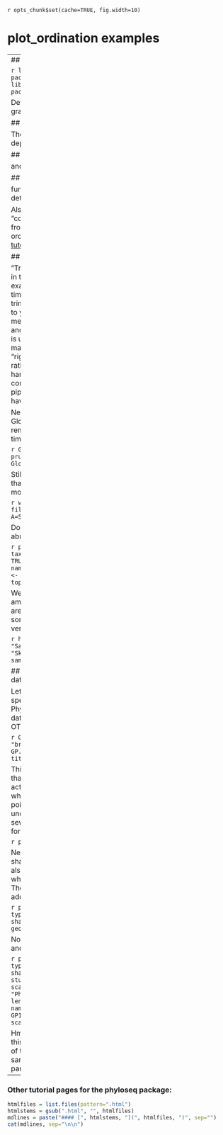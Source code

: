 `r opts_chunk$set(cache=TRUE, fig.width=10)`
<link href="http://joey711.github.com/phyloseq/markdown.css" rel="stylesheet"></link>

# plot_ordination examples

---
## Load requisite packages

```r
library("phyloseq")
packageVersion("phyloseq")
library("ggplot2")
packageVersion("ggplot2")
```

Define a default theme for ggplot graphics.
```r
theme_set(theme_bw())
```


## plot_ordination

The operation of this function also depends a lot on the 

## [distance](http://joey711.github.io/phyloseq/distance)

and

## [ordinate](http://joey711.github.io/phyloseq/ordinate)

functions. See their tutorials for further details and examples.

Also, the phyloseq package includes a "convenience function" for subsetting from large collections of points in an ordination, called `subset_ord_plot`. [Its tutorial](http://joey711.github.com/phyloseq/subset_ord_plot-examples) can be found here.


## Examples

"Trim" data. This is useful for plotting, and in this case, also useful for making examples that run in a short amount of time. Your reasoning and decisions in trimming are extremely important, and up to you. I am using several different methods of trimming here, for illustration and because the extent of data reduction is useful for my purposes. However, I make no assertion that these are the "right" approach(es) for your data, but rather, I highly recommend that you think hard about any trimming you do, and only commit to including it in your final analysis pipeline if you can defend the choices and have checked that they are robust. 

Need to clean the zeros from GlobalPatterns. While we're at it, let's remove any OTUs observed less than 5 times, cumulative for all samples

```r
GP <- prune_taxa(taxa_sums(GlobalPatterns)>5, GlobalPatterns)
ntaxa(GP)
```

Still `r ntaxa(GP)` OTUs left. Let's filter taxa that don't show up at least 5 times in 5 or more samples.

```r
wh0 <- genefilterSample(GP, filterfun_sample(function(x){x > 5}), A=5)
GP  <- prune_taxa(wh0, GP)
```

Do an additional trimming by cumulative abundance of phyla, take only the top 5

```r
phylum.sum <- tapply(taxa_sums(GP), tax_table(GP)[, "Phylum"], sum, na.rm = TRUE)
top5phyla <- names(sort(phylum.sum, TRUE))[1:5]
GP1 <- subset_taxa(GP, Phylum %in% top5phyla)
```

We will want to investigate a major prior among the samples, which is that some are human-associated microbiomes, and some are not. Define a human-associated versus non-human categorical variable:

```r
human <- get_variable(GP1, "SampleType") %in% c("Feces", "Mock", "Skin", "Tongue")
sample_data(GP1)$human <- factor(human)
```



## Examples using the Global Patterns dataset and `plot_ordination`

Let's start by plotting just the species/taxa, and shading the points by Phylum. Note that even in our "trimmed" dataset there are `nspecies(GP1)`=2265 OTUs.

```r
GP.ord <- ordinate(GP1, "NMDS", "bray")
p1 = plot_ordination(GP1, GP.ord, type="taxa", color="Phylum", title="taxa")
print(p1)
```


This is a complicated looking plot, but that's not necessarily good. There is actually a lot of overplotting/occlusion, which means that the high number of points is getting in the way of our visual understanding of the data. There are several ways to deal with this in ggplot2, for example, facetting:

```r
p1 + facet_wrap(~Phylum, 3)
```


Next, let's plot only the samples, and shade the points by "SampleType" while also modifying the shape according to whether they are human-associated. There are a few additional ggplot2 layers added to make the plot even nicer...

```r
p2 = plot_ordination(GP1, GP.ord, type="samples", color="SampleType", shape="human") 
p2 + geom_line() + geom_point(size=5) + ggtitle("samples")
```


Now let's try combining both the samples and species together in one "biplot".

```r
p3 = plot_ordination(GP1, GP.ord, type="biplot", color="SampleType", shape="Phylum", title="biplot")
# Some stuff to modify the automatic shape scale
GP1.shape.names <- getTaxa(GP1, "Phylum")
GP1.shape <- 15:(15 + length(GP1.shape.names) - 1)
names(GP1.shape) <- GP1.shape.names
GP1.shape["samples"] <- 16
p3 + scale_shape_manual(values=GP1.shape)
```


Hmmm, the overlap problem is affecting this again, let's try the "split" organization of the biplot, in which the samples/species are separated on two panels...
```r
p4 = plot_ordination(GP1, GP.ord, type="split", color="Phylum", shape="human", label="SampleType", title="split") 
# Adjust colors to make species black
# The following function reproduces ggplot2's default color scale.
# From: http://stackoverflow.com/questions/8197559/emulate-ggplot2-default-color-palette
gg_color_hue <- function(n){
	hues = seq(15, 375, length=n+1)
	hcl(h=hues, l=65, c=100)[1:n]
}
color.names <- levels(p4$data$Phylum)
p4cols <- gg_color_hue(length(color.names))
names(p4cols) <- color.names
p4cols["samples"] <- "black"
p4 + scale_color_manual(values=p4cols)
```
			


---

### Other tutorial pages for the phyloseq package:

```r
htmlfiles = list.files(pattern=".html")
htmlstems = gsub(".html", "", htmlfiles)
mdlines = paste("#### [", htmlstems, "](", htmlfiles, ")", sep="")
cat(mdlines, sep="\n\n")
```

